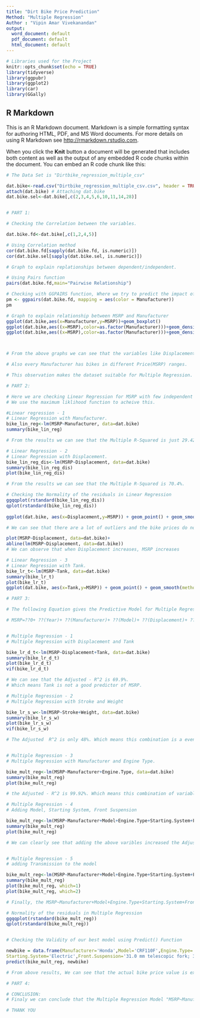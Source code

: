 ---
title: "Dirt Bike Price Prediction"
Method: "Multiple Regression"
Author : "Vipin Amar Vivekanandan"
output:
  word_document: default
  pdf_document: default
  html_document: default
---

```{r setup, include=FALSE}

# Libraries used for the Project
knitr::opts_chunk$set(echo = TRUE)
library(tidyverse)
library(ggpubr)
library(ggplot2)
library(car)
library(GGally)

```

## R Markdown

This is an R Markdown document. Markdown is a simple formatting syntax for authoring HTML, PDF, and MS Word documents. For more details on using R Markdown see <http://rmarkdown.rstudio.com>.

When you click the **Knit** button a document will be generated that includes both content as well as the output of any embedded R code chunks within the document. You can embed an R code chunk like this:

```{r}

# The Data Set is "Dirtbike_regression_multiple_csv"

dat.bike<-read.csv("Dirtbike_regression_multiple_csv.csv", header = TRUE, stringsAsFactors = TRUE)
attach(dat.bike) # Attaching dat.bike
dat.bike.sel<-dat.bike[,c(2,3,4,5,6,10,11,14,28)]


# PART 1:

# Checking the Correlation between the variables.

dat.bike.fd<-dat.bike[,c(1,2,4,5)]

# Using Correlation method
cor(dat.bike.fd[sapply(dat.bike.fd, is.numeric)])
cor(dat.bike.sel[sapply(dat.bike.sel, is.numeric)])

# Graph to explain replationships between dependent/independent.

# Using Pairs function
pairs(dat.bike.fd,main="Pairwise Relationship")

# Checking with GGPAIRS function, Where we try to predict the impact of variables like Manufacturer, Displacement and Fuel capacity on the bike price.
pm <- ggpairs(dat.bike.fd, mapping = aes(color = Manufacturer))
pm

# Graph to explain relationship between MSRP and Manufacturer
ggplot(dat.bike,aes(x=Manufacturer,y=MSRP))+geom_boxplot()
ggplot(dat.bike,aes((x=MSRP),color=as.factor(Manufacturer)))+geom_density()
ggplot(dat.bike,aes((x=MSRP),color=as.factor(Manufacturer)))+geom_density()+facet_wrap(~Manufacturer)



# From the above graphs we can see that the variables like Displacement and Fuel capacity have a significant impact on the bike price.

# Also every Manufacturer has bikes in different Price(MSRP) ranges.

# This observation makes the dataset suitable for Multiple Regression.

```

```{r}
# PART 2:

# Here we are checking Linear Regression for MSRP with few independent variables.
# We use the maximum liklihood function to acheive this.

#Linear regression - 1
# Linear Regression with Manufacturer.
bike_lin_reg<-lm(MSRP~Manufacturer, data=dat.bike) 
summary(bike_lin_reg)

# From the results we can see that the Multiple R-Squared is just 29.42%.

# Linear Regression - 2
# Linear Regression with Displacement.
bike_lin_reg_dis<-lm(MSRP~Displacement, data=dat.bike)
summary(bike_lin_reg_dis)
plot(bike_lin_reg_dis)

# From the results we can see that the Multiple R-Squared is 70.4%.

# Checking the Normality of the residuals in Linear Regression
ggqqplot(rstandard(bike_lin_reg_dis))
qplot(rstandard(bike_lin_reg_dis))
                                        
ggplot(dat.bike, aes(x=Displacement,y=MSRP)) + geom_point() + geom_smooth(method="lm") 

# We can see that there are a lot of outliers and the bike prices do not lie in the 95 % confidence interval

plot(MSRP~Displacement, data=dat.bike)+
abline(lm(MSRP~Displacement, data=dat.bike))
# We can observe that when Displacement increases, MSRP increases

# Linear Regression - 3
# Linear Regression with Tank.
bike_lr_t<-lm(MSRP~Tank, data=dat.bike)
summary(bike_lr_t)
plot(bike_lr_t)
ggplot(dat.bike, aes(x=Tank,y=MSRP)) + geom_point() + geom_smooth(method="lm")
```

```{r cars}

# PART 3:

# The following Equation gives the Predictive Model for Multiple Regression.

# MSRP=??0+ ??(Year)+ ??(Manufacturer)+ ??(Model)+ ??(Displacement)+ ??(Engine Type) + ??(Cooling) +??(Fuel System)+ ??(Ignition) + ??(Starting System)+ ??(Transmission)+ ??(Front Suspension)+ ??(Front Brake)+ ??(Rear Brake)+ ??(Front Tire)+ ??(Rear Tire)+ ??(Fuel Capacity)+ ??(Stroke)+ ??(Ratio)+ ??(Weight)+ ??(Tank)+ (error)


# Multiple Regression - 1
# Multiple Regression with Displacement and Tank

bike_lr_d_t<-lm(MSRP~Displacement+Tank, data=dat.bike)
summary(bike_lr_d_t)
plot(bike_lr_d_t)
vif(bike_lr_d_t)

# We can see that the Adjusted - R^2 is 69.9%.
# Which means Tank is not a good predictor of MSRP.

# Multiple Regression - 2
# Multiple Regression with Stroke and Weight

bike_lr_s_w<-lm(MSRP~Stroke+Weight, data=dat.bike)
summary(bike_lr_s_w)
plot(bike_lr_s_w)
vif(bike_lr_s_w)

# The Adjusted  R^2 is only 48%. Which means this combination is a even bad predictor.


# Multiple Regression - 3
# Multiple Regression with Manufacturer and Engine Type.

bike_mult_reg<-lm(MSRP~Manufacturer+Engine.Type, data=dat.bike)
summary(bike_mult_reg)
plot(bike_mult_reg)

# the Adjusted - R^2 is 99.92%. Which means this combination of variables is a  better predictor.

# Multiple Regression - 4
# Adding Model, Starting System, Front Suspension

bike_mult_reg<-lm(MSRP~Manufacturer+Model+Engine.Type+Starting.System+Front.Suspension, data=dat.bike) 
summary(bike_mult_reg)
plot(bike_mult_reg)

# We can clearly see that adding the above varibles increased the Adjusted R^2 to 99.97% which shows that this combination can give a nearly perfect prediction.


# Multiple Regression - 5
# adding Transmission to the model

bike_mult_reg<-lm(MSRP~Manufacturer+Model+Engine.Type+Starting.System+Front.Suspension+Transmission, data=dat.bike) 
summary(bike_mult_reg)
plot(bike_mult_reg, which=1)
plot(bike_mult_reg, which=2)

# Finally, the MSRP~Manufacturer+Model+Engine.Type+Starting.System+Front.Suspension+Transmission.This combination gives a Adjusted R^2 value of and which tells us that the price can be accurately predicted from this model.

# Normality of the residuals in Multiple Regression
ggqqplot(rstandard(bike_mult_reg))
qplot(rstandard(bike_mult_reg))


# Checking the Validity of our best model using Predict() Function

newbike = data.frame(Manufacturer='Honda',Model='CRF110F',Engine.Type='Single cylinder four stroke, SOHC; two-valve',
Starting.System='Electric',Front.Suspension='31.0 mm telescopic fork; 3.9 inches of travel',Transmission='Four speed with automatic clutch')
predict(bike_mult_reg, newbike)

# From above results, We can see that the actual bike price value is exactly matching with predicted bike price with the our best model.

# PART 4:

# CONCLUSION:
# Finaly we can conclude that the Multiple Regression Model "MSRP~Manufacturer+Model+Engine.Type+Starting.System+Front.Suspension+Transmission" gives the Correct Price prediction.

# THANK YOU

```

